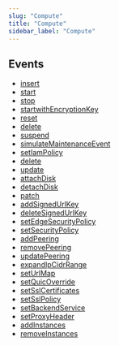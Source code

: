 ```yaml
---
slug: "Compute"
title: "Compute"
sidebar_label: "Compute"
---
```


## Events

- [insert](/gcp/threats/compute/rules/insert)
- [start](/gcp/threats/compute/rules/start)
- [stop](/gcp/threats/compute/rules/stop)
- [startwithEncryptionKey](/gcp/threats/compute/rules/startwithEncryptionKey)
- [reset](/gcp/threats/compute/rules/reset)
- [delete](/gcp/threats/compute/rules/delete)
- [suspend](/gcp/threats/compute/rules/suspend)
- [simulateMaintenanceEvent](/gcp/threats/compute/rules/simulateMaintenanceEvent)
- [setIamPolicy](/gcp/threats/compute/rules/setIamPolicy)
- [delete](/gcp/threats/compute/rules/delete)
- [update](/gcp/threats/compute/rules/update)
- [attachDisk](/gcp/threats/compute/rules/attachDisk)
- [detachDisk](/gcp/threats/compute/rules/detachDisk)
- [patch](/gcp/threats/compute/rules/patch)
- [addSignedUrlKey](/gcp/threats/compute/rules/addSignedUrlKey)
- [deleteSignedUrlKey](/gcp/threats/compute/rules/deleteSignedUrlKey)
- [setEdgeSecurityPolicy](/gcp/threats/compute/rules/setEdgeSecurityPolicy)
- [setSecurityPolicy](/gcp/threats/compute/rules/setSecurityPolicy)
- [addPeering](/gcp/threats/compute/rules/addPeering)
- [removePeering](/gcp/threats/compute/rules/removePeering)
- [updatePeering](/gcp/threats/compute/rules/updatePeering)
- [expandIpCidrRange](/gcp/threats/compute/rules/expandIpCidrRange)
- [setUrlMap](/gcp/threats/compute/rules/setUrlMap)
- [setQuicOverride](/gcp/threats/compute/rules/setQuicOverride)
- [setSslCertificates](/gcp/threats/compute/rules/setSslCertificates)
- [setSslPolicy](/gcp/threats/compute/rules/setSslPolicy)
- [setBackendService](/gcp/threats/compute/rules/setBackendService)
- [setProxyHeader](/gcp/threats/compute/rules/setProxyHeader)
- [addInstances](/gcp/threats/compute/rules/addInstances)
- [removeInstances](/gcp/threats/compute/rules/removeInstances)